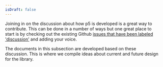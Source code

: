 ```yaml
---
isDraft: false
---
```

Joining in on the discussion about how p5 is developed is a great way to contribute. This can be done in a number of ways but one great place to start is by checking out the existing Github [issues that have been labeled 'discussion'](https://github.com/processing/p5.js/labels/discussion) and adding your voice.

The documents in this subsection are developed based on these discussion. This is where we compile ideas about current and future design for the library.
